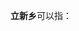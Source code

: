 '''立新乡'''可以指：
{{PRC admin/disambig|36/04/25/202/000|42/10/02/200/000|63/27/24/204/000}}
{{disambig|cat=三字中国乡名消歧义}}
